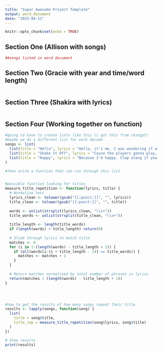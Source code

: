 ```yaml
---
title: "Super Awesome Project Template"
output: word_document
date: "2025-04-11"
---
```


```r
knitr::opts_chunk$set(echo = TRUE)
```

## Section One (Allison with songs)

```r
##songs listed in word document 
```


## Section Two (Gracie with year and time/word length)

```r

```

## Section Three (Shakira with lyrics)

```r

```



## Section Four (Working together on function)

```r
#going to have to create lists like this (i got this from chatgpt)
#maybe we do a different list for each decade 
songs <- list(
  list(title = "Hello", lyrics = "Hello, it's me. I was wondering if after all these years you'd like to meet."),
  list(title = "Shake It Off", lyrics = "Cause the players gonna play, play, play, play, play. And the haters gonna hate, hate, hate, hate, hate."),
  list(title = "Happy", lyrics = "Because I'm happy. Clap along if you feel like a room without a roof. Because I'm happy.")
)

#then write a function that can run through this list 


#possible function looking for titles
measure_title_repetition <- function(lyrics, title) {
  # Normalize text
  lyrics_clean <- tolower(gsub("[[:punct:]]", "", lyrics))
  title_clean <- tolower(gsub("[[:punct:]]", "", title))
  
  words <- unlist(strsplit(lyrics_clean, "\\s+"))
  title_words <- unlist(strsplit(title_clean, "\\s+"))
  
  title_length <- length(title_words)
  if (length(words) < title_length) return(0)
  
  # Slide through lyrics to match title
  matches <- 0
  for (i in 1:(length(words) - title_length + 1)) {
    if (all(words[i:(i + title_length - 1)] == title_words)) {
      matches <- matches + 1
    }
  }
  
  # Return matches normalized by total number of phrases in lyrics
  return(matches / (length(words) - title_length + 1))
}




#how to get the results of how many songs repeat their title
results <- lapply(songs, function(song) {
  list(
    title = song$title,
    title_rep = measure_title_repetition(song$lyrics, song$title)
  )
})

# Show results
print(results)


```
